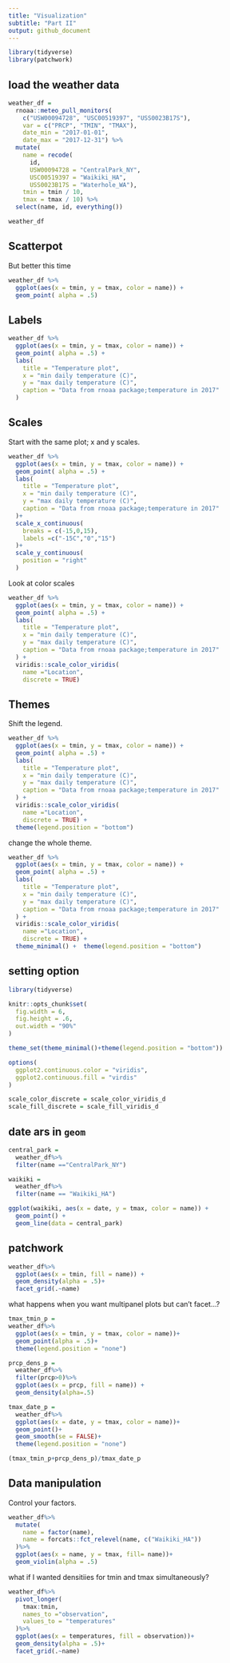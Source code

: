 ```yaml
---
title: "Visualization"
subtitle: "Part II"
output: github_document
---
```



```r
library(tidyverse)
library(patchwork)
```

## load the weather data

```r
weather_df = 
  rnoaa::meteo_pull_monitors(
    c("USW00094728", "USC00519397", "USS0023B17S"),
    var = c("PRCP", "TMIN", "TMAX"), 
    date_min = "2017-01-01",
    date_max = "2017-12-31") %>%
  mutate(
    name = recode(
      id, 
      USW00094728 = "CentralPark_NY", 
      USC00519397 = "Waikiki_HA",
      USS0023B17S = "Waterhole_WA"),
    tmin = tmin / 10,
    tmax = tmax / 10) %>%
  select(name, id, everything())

weather_df
```

## Scatterpot

But better this time

```r
weather_df %>% 
  ggplot(aes(x = tmin, y = tmax, color = name)) + 
  geom_point( alpha = .5)
```

## Labels

```r
weather_df %>% 
  ggplot(aes(x = tmin, y = tmax, color = name)) + 
  geom_point( alpha = .5) +
  labs(
    title = "Temperature plot",
    x = "min daily temperature (C)",
    y = "max daily temperature (C)",
    caption = "Data from rnoaa package;temperature in 2017"
  )
```


## Scales

Start with the same plot; x and y scales.

```r
weather_df %>% 
  ggplot(aes(x = tmin, y = tmax, color = name)) + 
  geom_point( alpha = .5) +
  labs(
    title = "Temperature plot",
    x = "min daily temperature (C)",
    y = "max daily temperature (C)",
    caption = "Data from rnoaa package;temperature in 2017"
  )+
  scale_x_continuous(
    breaks = c(-15,0,15),
    labels =c("-15C","0","15")
  )+
  scale_y_continuous(
    position = "right"
  )
```

Look at color scales

```r

weather_df %>% 
  ggplot(aes(x = tmin, y = tmax, color = name)) + 
  geom_point( alpha = .5) +
  labs(
    title = "Temperature plot",
    x = "min daily temperature (C)",
    y = "max daily temperature (C)",
    caption = "Data from rnoaa package;temperature in 2017"
  ) +
  viridis::scale_color_viridis(
    name ="Location",
    discrete = TRUE)
```


## Themes

Shift the legend.

```r
weather_df %>% 
  ggplot(aes(x = tmin, y = tmax, color = name)) + 
  geom_point( alpha = .5) +
  labs(
    title = "Temperature plot",
    x = "min daily temperature (C)",
    y = "max daily temperature (C)",
    caption = "Data from rnoaa package;temperature in 2017"
  ) +
  viridis::scale_color_viridis(
    name ="Location",
    discrete = TRUE) +
  theme(legend.position = "bottom")
```

change the whole theme.

```r
weather_df %>% 
  ggplot(aes(x = tmin, y = tmax, color = name)) + 
  geom_point( alpha = .5) +
  labs(
    title = "Temperature plot",
    x = "min daily temperature (C)",
    y = "max daily temperature (C)",
    caption = "Data from rnoaa package;temperature in 2017"
  ) +
  viridis::scale_color_viridis(
    name ="Location",
    discrete = TRUE) +
  theme_minimal() +  theme(legend.position = "bottom")
```

## setting option
```r
library(tidyverse)

knitr::opts_chunk$set(
  fig.width = 6,
  fig.height = .6,
  out.width = "90%"
)

theme_set(theme_minimal()+theme(legend.position = "bottom"))

options(
  ggplot2.continuous.color = "viridis",
  ggplot2.continuous.fill = "virdis"
)

scale_color_discrete = scale_color_viridis_d
scale_fill_discrete = scale_fill_viridis_d
```


## date ars in `geom`

```r
central_park =
  weather_df%>%
  filter(name =="CentralPark_NY")

waikiki = 
  weather_df%>%
  filter(name == "Waikiki_HA")

ggplot(waikiki, aes(x = date, y = tmax, color = name)) +
  geom_point() +
  geom_line(data = central_park)

```

## patchwork

```r
weather_df%>%
  ggplot(aes(x = tmin, fill = name)) +
  geom_density(alpha = .5)+
  facet_grid(.~name)
```

what happens when you want multipanel plots but can't facet...?

```r
tmax_tmin_p = 
weather_df%>%
  ggplot(aes(x = tmin, y = tmax, color = name))+
  geom_point(alpha = .5)+
  theme(legend.position = "none")

prcp_dens_p = 
  weather_df%>%
  filter(prcp>0)%>%
  ggplot(aes(x = prcp, fill = name)) +
  geom_density(alpha=.5)

tmax_date_p = 
  weather_df%>%
  ggplot(aes(x = date, y = tmax, color = name))+
  geom_point()+
  geom_smooth(se = FALSE)+
  theme(legend.position = "none")

(tmax_tmin_p+prcp_dens_p)/tmax_date_p
```

## Data manipulation

Control your factors.

```r
weather_df%>%
  mutate(
    name = factor(name),
    name = forcats::fct_relevel(name, c("Waikiki_HA"))
  )%>%
  ggplot(aes(x = name, y = tmax, fill= name))+
  geom_violin(alpha = .5)
```

what if I wanted densitiies for tmin and tmax simultaneously?

```r
weather_df%>%
  pivot_longer(
    tmax:tmin,
    names_to ="observation",
    values_to = "temperatures"
  )%>%
  ggplot(aes(x = temperatures, fill = observation))+
  geom_density(alpha = .5)+
  facet_grid(.~name)

```





